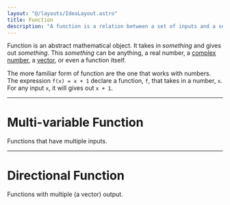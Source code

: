 ```yaml
---
layout: "@/layouts/IdeaLayout.astro"
title: Function
description: "A function is a relation between a set of inputs and a set of possible outputs with the property that each input is related to exactly one output."
---
```


Function is an abstract mathematical object. It takes in _something_ and gives out _something_. This _something_ can be anything, a real number, a [complex number](/ideas/math/complex-number), a [vector](/ideas/math/vector), or even a function itself.

The more familiar form of function are the one that works with numbers. The expression `f(x) = x + 1` declare a function, `f`, that takes in a number, `x`. For any input `x`, it will gives out `x + 1`.

---

# Multi-variable Function
Functions that have multiple inputs.

---

# Directional Function
Functions with multiple (a vector) output.
